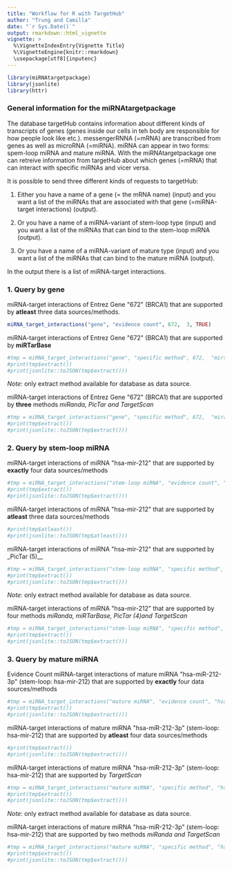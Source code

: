```yaml
---
title: "Workflow for R with TargetHub"
author: "Trung and Camilla"
date: "`r Sys.Date()`"
output: rmarkdown::html_vignette
vignette: >
  %\VignetteIndexEntry{Vignette Title}
  %\VignetteEngine{knitr::rmarkdown}
  \usepackage[utf8]{inputenc}
---
```


```r
library(miRNAtargetpackage)
library(jsonlite)
library(httr)
```

### General information for the miRNAtargetpackage
The database targetHub contains information about different kinds of transcripts of genes (genes inside our cells in teh body are responsible for how people look like etc.). messengerRNNA (=mRNA) are transcribed from genes as well as microRNA (=miRNA). miRNA can appear in two forms: spem-loop miRNA and mature miRNA. With the miRNAtargetpackage one can retreive information from targetHub about which genes (=mRNA) that can interact with specific miRNAs and vicer versa. 

It is possible to send three different kinds of requests to targetHub:

1)	Either you have a name of a gene (= the mRNA name) (input)  and you want a list of the miRNAs that are associated with that gene (=miRNA-target interactions) (output).

2)	Or you have a name of a miRNA-variant of stem-loop type (input) and you want a list of the miRNAs that can bind to the stem-loop miRNA (output).

3)	Or you have a name of a miRNA-variant of mature type (input) and you want a list of the miRNAs that can bind to the mature miRNA (output).

In the output there is a list of miRNA-target interactions.


### 1. Query by gene

miRNA-target interactions of Entrez Gene \"672\" (BRCA1) that are supported by **atleast** three data sources/methods.


```r
miRNA_target_interactions("gene", "evidence count", 672,  3, TRUE)

```


miRNA-target interactions of Entrez Gene \"672\" (BRCA1) that are supported by **miRTarBase**

```r
#tmp = miRNA_target_interactions("gene", "specific method", 672,  "mirtarbase")
#print(tmp$extract())
#print(jsonlite::toJSON(tmp$extract()))
```
_Note_: only extract method available for database as data source.

miRNA-target interactions of Entrez Gene \"672\" (BRCA1) that are supported by **three** methods _miRanda, PicTar and TargetScan_

```r
#tmp = miRNA_target_interactions("gene", "specific method", 672,  "miranda+pictar4+targetscan")
#print(tmp$extract())
#print(jsonlite::toJSON(tmp$extract()))
```

### 2. Query by stem-loop miRNA

miRNA-target interactions of miRNA \"hsa-mir-212\" that are supported by **exactly** four data sources/methods

```r
#tmp = miRNA_target_interactions("stem-loop miRNA", "evidence count", "hsa-mir-212",  4)
#print(tmp$extract())
#print(jsonlite::toJSON(tmp$extract()))
```

miRNA-target interactions of miRNA \"hsa-mir-212\" that are supported by **atleast** three data sources/methods

```r
#print(tmp$atleast())
#print(jsonlite::toJSON(tmp$atleast()))
```

miRNA-target interactions of miRNA \"hsa-mir-212\" that are supported by _PicTar (5)__

```r
#tmp = miRNA_target_interactions("stem-loop miRNA", "specific method", "hsa-mir-212",  "pictar5")
#print(tmp$extract())
#print(jsonlite::toJSON(tmp$extract()))
```
_Note_: only extract method available for database as data source.

miRNA-target interactions of miRNA \"hsa-mir-212\" that are supported by four methods _miRanda, miRTarBase, PicTar (4)and TargetScan_

```r
#tmp = miRNA_target_interactions("stem-loop miRNA", "specific method", "hsa-mir-212",  "miranda+mirtarbase+pictar4+targetscan")
#print(tmp$extract())
#print(jsonlite::toJSON(tmp$extract()))
```

### 3. Query by mature miRNA

Evidence Count	miRNA-target interactions of mature miRNA \"hsa-miR-212-3p\" (stem-loop: hsa-mir-212) that are supported by **exactly** four data sources/methods

```r
#tmp = miRNA_target_interactions("mature miRNA", "evidence count", "hsa-miR-212-3p",  4)
#print(tmp$extract())
#print(jsonlite::toJSON(tmp$extract()))
```

miRNA-target interactions of mature miRNA \"hsa-miR-212-3p\" (stem-loop: hsa-mir-212) that are supported by **atleast** four data sources/methods

```r
#print(tmp$extract())
#print(jsonlite::toJSON(tmp$extract()))
```

miRNA-target interactions of mature miRNA \"hsa-miR-212-3p\" (stem-loop: hsa-mir-212) that are supported by _TargetScan_

```r
#tmp = miRNA_target_interactions("mature miRNA", "specific method", "hsa-mir-212-3p",  "targetscan")
#print(tmp$extract())
#print(jsonlite::toJSON(tmp$extract()))
```
_Note_: only extract method available for database as data source.

miRNA-target interactions of mature miRNA \"hsa-miR-212-3p\" (stem-loop: hsa-mir-212) that are supported by two methods _miRanda and TargetScan_

```r
#tmp = miRNA_target_interactions("mature miRNA", "specific method", "hsa-miR-212-3p",  "miranda+targetscan")
#print(tmp$extract())
#print(jsonlite::toJSON(tmp$extract()))
```
